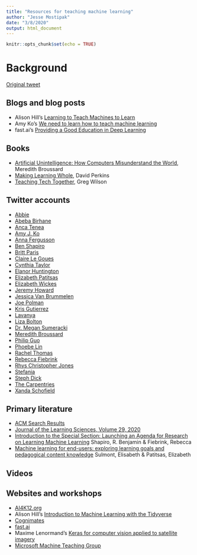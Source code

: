 ```yaml
---
title: "Resources for teaching machine learning"
author: "Jesse Mostipak"
date: "3/8/2020"
output: html_document
---
```


```r
knitr::opts_chunk$set(echo = TRUE)
```
# Background
[Original tweet](https://twitter.com/kierisi/status/1235060151737958400)

## Blogs and blog posts

- Alison Hill's [Learning to Teach Machines to Learn](https://alison.rbind.io/post/2019-12-23-learning-to-teach-machines-to-learn/)
- Amy Ko's [We need to learn how to teach machine learning](https://medium.com/bits-and-behavior/we-need-to-learn-how-to-teach-machine-learning-acc78bac3ff8)
- fast.ai's [Providing a Good Education in Deep Learning](https://www.fast.ai/2016/10/08/teaching-philosophy/)

## Books

- [Artificial Unintelligence: How Computers Misunderstand the World](https://mitpress.mit.edu/books/artificial-unintelligence), Meredith Broussard
- [Making Learning Whole](https://pz.harvard.edu/resources/making-learning-whole-how-seven-principles-of-teaching-can-transform-education), David Perkins
- [Teaching Tech Together](https://teachtogether.tech/), Greg Wilson

## Twitter accounts

- [Abbie](https://twitter.com/abbierosemeow)
- [Abeba Birhane](https://twitter.com/Abebab)
- [Anca Tenea](https://twitter.com/AncaTenea)
- [Amy J. Ko](https://twitter.com/amyjko)
- [Anna Fergusson](https://twitter.com/annafergussonnz)
- [Ben Shapiro](https://twitter.com/bennytheshap)
- [Britt Paris](https://twitter.com/drbrittparis)
- [Claire Le Goues](https://twitter.com/clegoues)
- [Cynthia Taylor](https://twitter.com/pinkhairedcyn)
- [Elanor Huntington](https://twitter.com/profElanor)
- [Elizabeth Patitsas](https://twitter.com/patitsel)
- [Elizabeth Wickes](https://twitter.com/elliewix)
- [Jeremy Howard](https://twitter.com/jeremyphoward)
- [Jessica Van Brummelen](https://twitter.com/JessVanBrum)
- [Joe Polman](https://twitter.com/joepolman)
- [Kris Gutierrez](https://twitter.com/KrisGutierrez)
- [Lavanya](https://twitter.com/lavanyaai)
- [Liza Bolton](https://twitter.com/Liza_Bolton)
- [Dr. Megan Sumeracki](https://twitter.com/DrSumeracki)
- [Meredith Broussard](https://twitter.com/merbroussard)
- [Philip Guo](https://twitter.com/pgbovine)
- [Phoebe Lin](https://twitter.com/aigelicwings)
- [Rachel Thomas](https://twitter.com/math_rachel)
- [Rebecca Fiebrink](https://twitter.com/RebeccaFiebrink)
- [Rhys Christopher Jones](https://twitter.com/rhysauck)
- [Stefania](https://twitter.com/Stefania_druga)
- [Steph Dick](https://twitter.com/mysdick)
- [The Carpentries](https://twitter.com/thecarpentries)
- [Xanda Schofield](https://twitter.com/XandaSchofield)

## Primary literature

- [ACM Search Results](https://dl.acm.org/action/doSearch?fillQuickSearch=false&expand=dl&AllField=AllField%3A%28pedagogy+AND+%22machine+learning%22%29)
- [Journal of the Learning Sciences, Volume 29, 2020](https://www.tandfonline.com/toc/hlns20/29/1?nav=tocList&)
- [Introduction to the Special Section: Launching an Agenda for Research on Learning Machine Learning](https://dl.acm.org/doi/10.1145/3354136) Shapiro, R. Benjamin & Fiebrink, Rebecca
- [Machine learning for end-users: exploring learning goals and pedagogical content knowledge](https://escholarship.mcgill.ca/concern/theses/2r36v2836) Sulmont, Elisabeth & Patitsas, Elizabeth

## Videos

## Websites and workshops

- [AI4K12.org](https://github.com/touretzkyds/ai4k12/wiki)
- Alison Hill's [Introduction to Machine Learning with the Tidyverse](https://t.co/GhIaoQYXOX?amp=1)
- [Cognimates](http://cognimates.me/home/)
- [fast.ai](https://www.fast.ai/)
- Maxime Lenormand's [Keras for computer vision applied to satellite imagery](https://github.com/MaxLenormand/Keras-for-computer-vision)
- [Microsoft Machine Teaching Group](https://www.microsoft.com/en-us/research/group/machine-teaching-group/)
